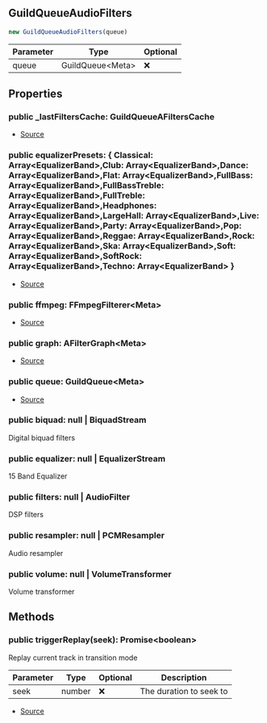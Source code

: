 ## GuildQueueAudioFilters


```typescript
new GuildQueueAudioFilters(queue)
```
| Parameter | Type | Optional |
| ----------- | ----------- | ----------- |
| queue | GuildQueue\<Meta> | ❌ |


## Properties
### public _lastFiltersCache: GuildQueueAFiltersCache
- [Source](https://github.com/Androz2091/discord-player/blob/e2a9cfc/packages/discord-player/src/manager/GuildQueueAudioFilters.ts#L233)
### public equalizerPresets: \{ Classical: Array\<EqualizerBand>,Club: Array\<EqualizerBand>,Dance: Array\<EqualizerBand>,Flat: Array\<EqualizerBand>,FullBass: Array\<EqualizerBand>,FullBassTreble: Array\<EqualizerBand>,FullTreble: Array\<EqualizerBand>,Headphones: Array\<EqualizerBand>,LargeHall: Array\<EqualizerBand>,Live: Array\<EqualizerBand>,Party: Array\<EqualizerBand>,Pop: Array\<EqualizerBand>,Reggae: Array\<EqualizerBand>,Rock: Array\<EqualizerBand>,Ska: Array\<EqualizerBand>,Soft: Array\<EqualizerBand>,SoftRock: Array\<EqualizerBand>,Techno: Array\<EqualizerBand> }
- [Source](https://github.com/Androz2091/discord-player/blob/e2a9cfc/packages/discord-player/src/manager/GuildQueueAudioFilters.ts#L232)
### public ffmpeg: FFmpegFilterer\<Meta>
- [Source](https://github.com/Androz2091/discord-player/blob/e2a9cfc/packages/discord-player/src/manager/GuildQueueAudioFilters.ts#L231)
### public graph: AFilterGraph\<Meta>
- [Source](https://github.com/Androz2091/discord-player/blob/e2a9cfc/packages/discord-player/src/manager/GuildQueueAudioFilters.ts#L230)
### public queue: GuildQueue\<Meta>
- [Source](https://github.com/Androz2091/discord-player/blob/e2a9cfc/packages/discord-player/src/manager/GuildQueueAudioFilters.ts#L240)
### public biquad: null \| BiquadStream
Digital biquad filters
### public equalizer: null \| EqualizerStream
15 Band Equalizer
### public filters: null \| AudioFilter
DSP filters
### public resampler: null \| PCMResampler
Audio resampler
### public volume: null \| VolumeTransformer
Volume transformer

## Methods
### public triggerReplay(seek): Promise\<boolean>
Replay current track in transition mode



| Parameter | Type | Optional | Description |
| ----------- | ----------- | ----------- | ----------- |
| seek | number | ❌ | The duration to seek to |


- [Source](https://github.com/Androz2091/discord-player/blob/e2a9cfc/packages/discord-player/src/manager/GuildQueueAudioFilters.ts#L285)